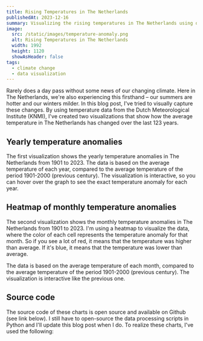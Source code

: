 ```yaml
---
title: Rising Temperatures in The Netherlands
publishedAt: 2023-12-16
summary: Visualizing the rising temperatures in The Netherlands using data from the Dutch Meteorological Institute (KNMI).
image:
  src: /static/images/temperature-anomaly.png
  alt: Rising Temperatures in The Netherlands
  width: 1992
  height: 1120
  showAsHeader: false
tags:
  - climate change
  - data visualization
---
```





Rarely does a day pass without some news of our changing climate. Here in The Netherlands, we're also experiencing this firsthand – our summers are hotter and our winters milder. In this blog post, I've tried to visually capture these changes. By using temperature data from the Dutch Meteorological Institute (KNMI), I've created two visualizations that show how the average temperature in The Netherlands has changed over the last 123 years.

## Yearly temperature anomalies

The first visualization shows the yearly temperature anomalies in The Netherlands from 1901 to 2023. The data is based on the average temperature of each year, compared to the average temperature of the period 1901-2000 (previous century). The visualization is interactive, so you can hover over the graph to see the exact temperature anomaly for each year.

<Temperatures />

## Heatmap of monthly temperature anomalies

The second visualization shows the monthly temperature anomalies in The Netherlands from 1901 to 2023. I'm using a heatmap to visualize the data, where the color of each cell represents the temperature anomaly for that month. So if you see a lot of red, it means that the temperature was higher than average. If it's blue, it means that the temperature was lower than average.

The data is based on the average temperature of each month, compared to the average temperature of the period 1901-2000 (previous century). The visualization is interactive like the previous one.

<ClimateHeatmap />

## Source code

The source code of these charts is open source and available on Github (see link below). I still have to open-source the data processing scripts in Python and I'll update this blog post when I do. To realize these charts, I've used the following:
